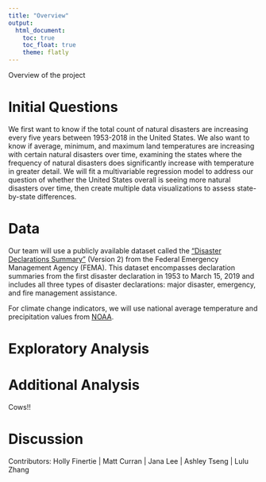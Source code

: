 ```yaml
---
title: "Overview"
output: 
  html_document:
    toc: true
    toc_float: true
    theme: flatly
---
```


Overview of the project

# Initial Questions
We first want to know if the total count of natural disasters are increasing every five years between 1953-2018 in the United States. We also want to know if average, minimum, and maximum land temperatures are increasing with certain natural disasters over time, examining the states where the frequency of natural disasters does significantly increase with temperature in greater detail. We will fit a multivariable regression model to address our question of whether the United States overall is seeing more natural disasters over time, then create multiple data visualizations to assess state-by-state differences.

# Data
Our team will use a publicly available dataset called the ["Disaster Declarations Summary"](https://www.fema.gov/media-library/assets/documents/28318) (Version 2) from the Federal 
Emergency Management Agency (FEMA). This dataset encompasses declaration summaries from the first disaster declaration 
in 1953 to March 15, 2019 and includes all three types of disaster declarations: major disaster, emergency, and fire 
management assistance. 

For climate change indicators, we will use national average temperature and precipitation values from [NOAA](https://www.ncdc.noaa.gov/cag/national/mapping/).

# Exploratory Analysis

# Additional Analysis 
Cows!!

# Discussion




Contributors: Holly Finertie | Matt Curran | Jana Lee | Ashley Tseng | Lulu Zhang